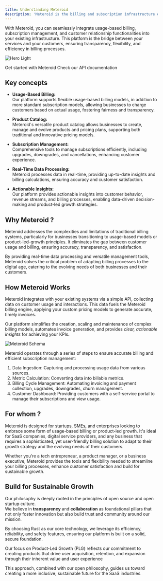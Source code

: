```yaml
---
title: Understanding Meteroid
description: 'Meteroid is the billing and subscription infrastructure designed to supercharge revenue growth.'
---
```


With Meteroid, you can seamlessly integrate usage-based billing, subscription management, and customer relationship functionalities 
into your existing infrastructure. This platform is the bridge between your services and your customers, ensuring transparency, 
flexibility, and efficiency in billing processes.


<img
  src="/public/meteroid-github-banner.png"
  alt="Hero Light"
/>



<CardGroup cols={2}>
  <Card
    title="Quickstart"
    icon="pen-to-square"
    href="./quickstart"
  >
    Get started with Meteroid
  </Card>
  <Card
    title="API"
    icon="image"
    href="../api-reference/introduction"
  >
    Check our API documentation
  </Card>
</CardGroup>

## Key concepts


- **Usage-Based Billing:** <br />
Our platform supports flexible usage-based billing models, in addition to more standard subscription models, allowing businesses to charge customers based on actual usage, fostering fairness and transparency.

- **Product Catalog:** <br />
Meteroid's versatile product catalog allows businesses to create, manage and evolve products and pricing plans, supporting both traditional and innovative pricing models.

- **Subscription Management:** <br />
Comprehensive tools to manage subscriptions efficiently, including upgrades, downgrades, and cancellations, enhancing customer experience.

- **Real-Time Data Processing:** <br />
Meteroid processes data in real-time, providing up-to-date insights and billing calculations, ensuring accuracy and customer satisfaction.

- **Actionable Insights:** <br />
Our platform provides actionable insights into customer behavior, revenue streams, and billing processes, enabling data-driven decision-making and product-led growth strategies.


## Why Meteroid ?

Meteroid addresses the complexities and limitations of traditional billing systems, particularly for businesses transitioning to usage-based models or product-led-growth principles. 
It eliminates the gap between customer usage and billing, ensuring accuracy, transparency, and satisfaction. 

By providing real-time data processing and versatile management tools, Meteroid solves the critical problem of adapting billing processes to the digital age, catering to the evolving needs of both 
businesses and their customers.


## How Meteroid Works

Meteroid integrates with your existing systems via a simple API, collecting data on customer usage and interactions. 
This data fuels the Meteroid billing engine, applying your custom pricing models to generate accurate, timely invoices.

Our platform simplifies the creation, scaling and maintenance of complex billing models, automates invoice generation, and provides *clear, actionable insights* for achieving your KPIs.


<img
  src="/public/meteroid-schema-4.webp"
  alt="Meteroid Schema"
/>

Meteroid operates through a series of steps to ensure accurate billing and efficient subscription management:

1. Data Ingestion: Capturing and processing usage data from various sources.
2. Metric Calculation: Converting data into billable metrics.
3. Billing Cycle Management: Automating invoicing and payment collection, upgrades, downgrades, churn management.
4. Customer Dashboard: Providing customers with a self-service portal to manage their subscriptions and view usage.


## For whom ?

Meteroid is designed for startups, SMEs, and enterprises looking to embrace some form of usage-based billing or product-led growth. 
It's ideal for SaaS companies, digital service providers, and any business that requires a sophisticated, yet user-friendly billing solution to adapt to their growth strategy and the evolving needs of their customers.

Whether you're a tech entrepreneur, a product manager, or a business executive, Meteroid provides the tools and flexibility needed to streamline your billing processes, enhance customer satisfaction and build for sustainable growth.

## Build for Sustainable Growth

Our philosophy is deeply rooted in the principles of open source and open startup culture. <br/>
We believe in **transparency** and **collaboration** as foundational pillars that not only foster innovation but also build trust and community around our mission.
 
By choosing Rust as our core technology, we leverage its efficiency, reliability, and safety features, ensuring our platform is built on a solid, secure foundation. 

Our focus on Product-Led Growth (PLG) reflects our commitment to creating products that drive user acquisition, retention, and expansion through their inherent value and user experience

This approach, combined with our open philosophy, guides us toward creating a more inclusive, sustainable future for the SaaS industries.


